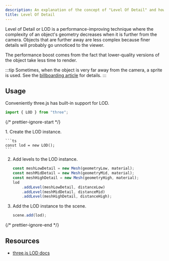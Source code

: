 ```yaml
---
description: An explanation of the concept of "Level Of Detail" and how it can be achieved in three.js.
title: Level Of Detail
---
```




Level of Detail or LOD is a performance-improving technique where the complexity of an object's geometry decreases when it is further from the camera. Objects that are further away are less complex because finer details will probably go unnoticed to the viewer.

<App client:visible />

The performance boost comes from the fact that lower-quality versions of the object take less time to render.

:::tip
Sometimes, when the object is very far away from the camera, a sprite is used.
See the [billboarding article](/techniques/01-billboarding) for details.
:::

## Usage

Conveniently three.js has built-in support for LOD.

```ts
import { LOD } from "three";
```

{/* prettier-ignore-start */}

<Steps>
1. Create the LOD instance.

    ```ts
    const lod = new LOD();
    ```

2. Add levels to the LOD instance.

    ```ts
    const meshLowDetail = new Mesh(geometryLow, material);
    const meshMidDetail = new Mesh(geometryMid, material);
    const meshHighDetail = new Mesh(geometryHigh, material);
    lod
    	.addLevel(meshLowDetail, distanceLow)
    	.addLevel(meshMidDetail, distanceMid)
    	.addLevel(meshHighDetail, distanceHigh);
    ```
3. Add the LOD instance to the scene.

    ```ts
    scene.add(lod);
    ```
</Steps>

{/* prettier-ignore-end */}

## Resources

- [three.js LOD docs](https://threejs.org/docs/#api/en/objects/LOD)
